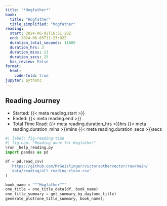 ```yaml
---
title: "*Hogfather*"
book:
  title: "Hogfather"
  title_simplified: "hogfather"
reading:
  start: 2024-06-02T16:51:28Z
  end: 2024-06-03T11:23:02Z
  duration_total_seconds: 11605
  duration_hrs: 3
  duration_mins: 13
  duration_secs: 25
  has_review: False
format:
  html:
    code-fold: true
jupyter: python3
---
```


## Reading Journey

* Started: {{< meta reading.start >}}
* Ended: {{< meta reading.end >}}
* Total Time Read: {{< meta reading.duration_hrs >}}hrs {{< meta reading.duration_mins >}}mins {{< meta reading.duration_secs >}}secs

```python
#| label: fig-reading-time
#| fig-cap: "Reading done for Hogfather"
%run _help_reading.py
import pandas as pd

df = pd.read_csv(
  'https://github.com/MrGeislinger/victorsothervector/raw/main/'
  'data/reading/all_reading-clean.csv'
)

book_name = """Hogfather"""
one_title = one_title_data(df, book_name)
one_title_summary = get_summary_by_day(one_title)
generate_plot(one_title_summary, book_name);
```
